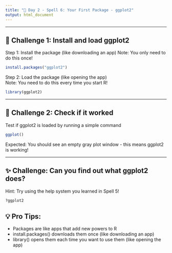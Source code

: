 ```yaml
---
title: "🔮 Day 2 - Spell 6: Your First Package - ggplot2"
output: html_document
---
```


---

## 🎯 Challenge 1: Install and load ggplot2

Step 1: Install the package (like downloading an app)
Note: You only need to do this once!

```r
install.packages("ggplot2")
```

Step 2: Load the package (like opening the app)  
Note: You need to do this every time you start R!

```r
library(ggplot2)
```

---

## 🎯 Challenge 2: Check if it worked
Test if ggplot2 is loaded by running a simple command

```r
ggplot()
```

Expected: You should see an empty gray plot window - this means ggplot2 is working!

---

## ✨ Challenge: Can you find out what ggplot2 does?
Hint: Try using the help system you learned in Spell 5!

```r
?ggplot2
```

## 💡 Pro Tips:
- Packages are like apps that add new powers to R
- install.packages() downloads them once (like downloading an app)
- library() opens them each time you want to use them (like opening the app)